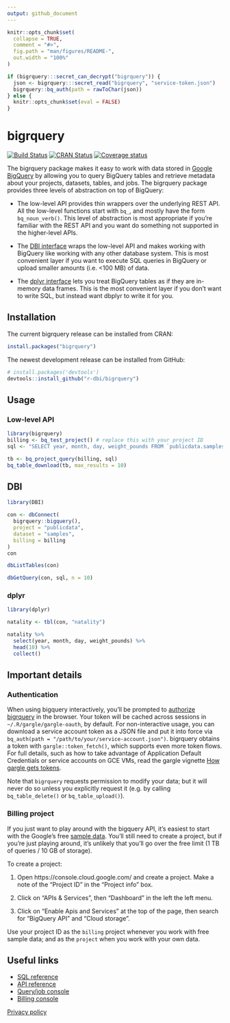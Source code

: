 ```yaml
---
output: github_document
---
```


<!-- README.md is generated from README.Rmd. Please edit that file -->

```r
knitr::opts_chunk$set(
  collapse = TRUE,
  comment = "#>",
  fig.path = "man/figures/README-",
  out.width = "100%"
)

if (bigrquery:::secret_can_decrypt("bigrquery")) {
  json <- bigrquery:::secret_read("bigrquery", "service-token.json")
  bigrquery::bq_auth(path = rawToChar(json))
} else {
  knitr::opts_chunk$set(eval = FALSE)
}
```
# bigrquery

[![Build Status](https://travis-ci.org/r-dbi/bigrquery.svg?branch=master)](https://travis-ci.org/r-dbi/bigrquery)
[![CRAN Status](https://www.r-pkg.org/badges/version/bigrquery)](https://cran.r-project.org/package=bigrquery)
[![Coverage status](https://codecov.io/gh/r-dbi/bigrquery/branch/master/graph/badge.svg)](https://codecov.io/github/r-dbi/bigrquery?branch=master)

The bigrquery package makes it easy to work with data stored in 
[Google BigQuery](https://developers.google.com/bigquery/) by allowing you to query BigQuery tables and retrieve metadata about your projects, datasets, tables, and jobs. The bigrquery package provides three levels of abstraction on top of BigQuery:

* The low-level API provides thin wrappers over the underlying REST API. All 
  the low-level functions start with `bq_`, and mostly have the form 
  `bq_noun_verb()`. This level of abstraction is most appropriate if you're
  familiar with the REST API and you want do something not supported in the 
  higher-level APIs.
  
* The [DBI interface](http://www.r-dbi.org) wraps the low-level API and
  makes working with BigQuery like working with any other database system.
  This is most convenient layer if you want to execute SQL queries in 
  BigQuery or upload smaller amounts (i.e. <100 MB) of data.

* The [dplyr interface](http://dbplyr.tidyverse.org/) lets you treat BigQuery 
  tables as if they are in-memory data frames. This is the most convenient 
  layer if you don't want to write SQL, but instead want dbplyr to write it 
  for you.

## Installation

The current bigrquery release can be installed from CRAN: 

```R
install.packages("bigrquery")
```

The newest development release can be installed from GitHub:

```R
# install.packages('devtools')
devtools::install_github("r-dbi/bigrquery")
```

## Usage

### Low-level API

```r
library(bigrquery)
billing <- bq_test_project() # replace this with your project ID 
sql <- "SELECT year, month, day, weight_pounds FROM `publicdata.samples.natality`"

tb <- bq_project_query(billing, sql)
bq_table_download(tb, max_results = 10)
```

## DBI

```r
library(DBI)

con <- dbConnect(
  bigrquery::bigquery(),
  project = "publicdata",
  dataset = "samples",
  billing = billing
)
con 

dbListTables(con)

dbGetQuery(con, sql, n = 10)
```

### dplyr

```r
library(dplyr)

natality <- tbl(con, "natality")

natality %>%
  select(year, month, day, weight_pounds) %>% 
  head(10) %>%
  collect()
```

## Important details

### Authentication

When using bigquery interactively, you'll be prompted to [authorize bigrquery](https://developers.google.com/bigquery/authorization) in the browser. Your token will be cached across sessions in `~/.R/gargle/gargle-oauth`, by default. For non-interactive usage, you can download a service account token as a JSON file and put it into force via `bq_auth(path = "/path/to/your/service-account.json")`. bigrquery obtains a token with `gargle::token_fetch()`, which supports even more token flows. For full details, such as how to take advantage of Application Default Credentials or service accounts on GCE VMs, read the gargle vignette [How gargle gets tokens](https://gargle.r-lib.org/articles/how-gargle-gets-tokens.html).

Note that `bigrquery` requests permission to modify your data; but it will never do so unless you explicitly request it (e.g. by calling `bq_table_delete()` or `bq_table_upload()`).

### Billing project

If you just want to play around with the bigquery API, it's easiest to start with the Google's free [sample data](https://developers.google.com/bigquery/docs/sample-tables). You'll still need to create a project, but if you're just playing around, it's unlikely that you'll go over the free limit (1 TB of queries / 10 GB of storage).

To create a project:

1. Open https://console.cloud.google.com/ and create a project.
   Make a note of the "Project ID" in the "Project info" box.

1. Click on "APIs & Services", then "Dashboard" in the left the left menu.

1. Click on "Enable Apis and Services" at the top of the page, 
   then search for "BigQuery API" and "Cloud storage".

Use your project ID as the `billing` project whenever you work with free sample data; and as the `project` when you work with your own data.

## Useful links

* [SQL reference](https://developers.google.com/bigquery/query-reference)
* [API reference](https://developers.google.com/bigquery/docs/reference/v2/)
* [Query/job console](https://bigquery.cloud.google.com/)
* [Billing console](https://console.cloud.google.com/)

[Privacy policy](https://www.tidyverse.org/google_privacy_policy)
